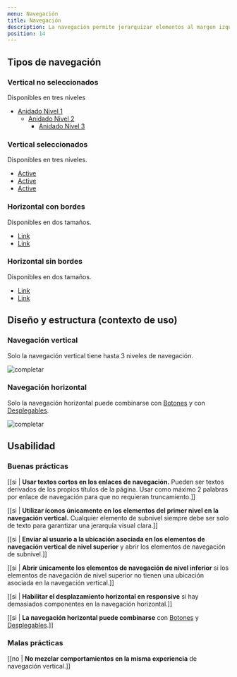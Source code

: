 ```yaml
---
menu: Navegación
title: Navegación
description: La navegación permite jerarquizar elementos al margen izquierdo de una página en forma vertical, o mostrar la sub navegación dentro de una sección de un sitio web de forma horizontal.
position: 14
---
```




## Tipos de navegación

### Vertical no seleccionados

Disponibles en tres niveles

<nav class="content-2 text">
  <ul class="nav flex-column nav-pills nav-lg">
    <li class="nav-item">
      <a class="nav-link active-child" href="#">
        <span>Anidado Nivel 1</span>
      </a>
      <ul class="nav flex-column nav-pills">
        <li class="nav-item">
          <a class="nav-link active-child" href="#">
            <span>Anidado Nivel 2</span>
          </a>
          <ul class="nav flex-column nav-pills">
            <li class="nav-item">
              <a class="nav-link" href="#">
                <span>Anidado Nivel 3</span>
              </a>
            </li>
          </ul>
        </li>
      </ul>
    </li>
  </ul>
</nav>


### Vertical seleccionados

Disponibles en tres niveles.

<nav class="content-2 text">
  <ul class="nav flex-column nav-pills">
    <li class="nav-item">
      <a class="nav-link active" href="#"><span>Active</span></a>
    </li>
    <li class="nav-item">
      <a class="nav-link active" href="#"><span>Active</span></a>
    </li>
    <li class="nav-item">
      <a class="nav-link active" href="#"><span>Active</span></a>
    </li>
  </ul>
</nav>

### Horizontal con bordes

Disponibles en dos tamaños.

<nav>
  <ul class="nav content-3 nav-pills">
    <li class="nav-item">
      <a class="nav-link border-link" href="#"><span>Link</span></a>
    </li>
    <li class="nav-item">
      <a class="nav-link nav-link-sm border-link" href="#">
        <span>Link</span>
      </a>
    </li>
  </ul>
</nav>

### Horizontal sin bordes

Disponibles en dos tamaños.

<nav>
  <ul class="nav content-3 nav-pills">
    <li class="nav-item">
      <a class="nav-link" href="#"><span>Link</span></a>
    </li>
    <li class="nav-item">
      <a class="nav-link" href="#"><span>Link</span></a>
    </li>
  </ul>
</nav>



## Diseño y estructura (contexto de uso)

### Navegación vertical

Solo la navegación vertical tiene hasta 3 niveles de navegación.

![completar](/componentes/navegacion/navegacion-2.svg)

### Navegación horizontal

Solo la navegación horizontal puede combinarse con [Botones](https://gcba.github.io/Obelisco/?path=/story/componentes-bot%C3%B3n--colores) 
y con [Desplegables](https://gcba.github.io/Obelisco/?path=/story/componentes-desplegables--desplegable-con-icono).

![completar](/componentes/navegacion/navegacion-1.svg)


## Usabilidad

### Buenas prácticas

[[si | **Usar textos cortos en los enlaces de navegación.** Pueden ser textos derivados de los propios títulos de la página. Usar como máximo 2 palabras por enlace de navegación para que no requieran truncamiento.]]

[[si | **Utilizar íconos únicamente en los elementos del primer nivel en la navegación vertical.** Cualquier elemento de subnivel siempre debe ser solo de texto para garantizar una jerarquía visual clara.]]

[[si | **Enviar al usuario a la ubicación asociada en los elementos de navegación vertical de nivel superior** y abrir los elementos de navegación de subnivel.]]

[[si | **Abrir únicamente los elementos de navegación de nivel inferior** si los elementos de navegación de nivel superior no tienen una ubicación asociada en la navegación vertical.]]

[[si | **Habilitar el desplazamiento horizontal en responsive** si hay demasiados componentes en la navegación horizontal.]]

[[si | **La navegación horizontal puede combinarse** con [Botones](https://gcba.github.io/Obelisco/?path=/story/componentes-bot%C3%B3n--colores) y [Desplegables](https://gcba.github.io/Obelisco/?path=/story/componentes-desplegables--desplegable-con-icono).]]

### Malas prácticas

[[no | **No mezclar comportamientos en la misma experiencia** de navegación vertical.]]